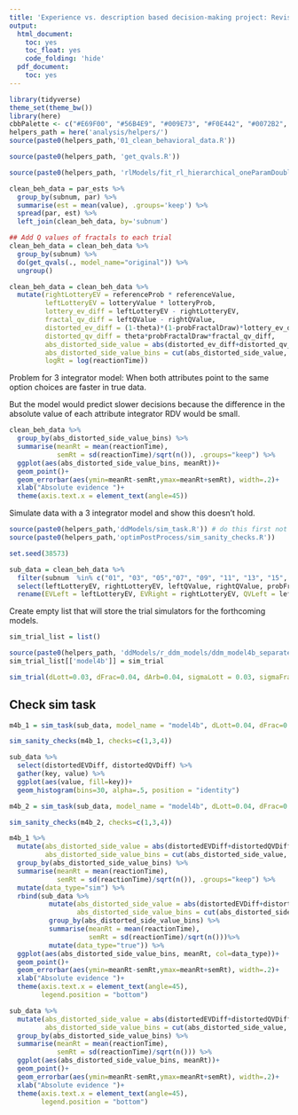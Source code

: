 ```yaml
---
title: 'Experience vs. description based decision-making project: Revisiting DD models'
output:
  html_document:
    toc: yes
    toc_float: yes
    code_folding: 'hide'
  pdf_document:
    toc: yes
---
```



```r
library(tidyverse)
theme_set(theme_bw())
library(here)
cbbPalette <- c("#E69F00", "#56B4E9", "#009E73", "#F0E442", "#0072B2", "#D55E00", "#CC79A7")
helpers_path = here('analysis/helpers/')
source(paste0(helpers_path,'01_clean_behavioral_data.R'))
```

```r
source(paste0(helpers_path, 'get_qvals.R'))

source(paste0(helpers_path, 'rlModels/fit_rl_hierarchical_oneParamDoubleSymmLinearProbDistortion_rpeBoth.R'))

clean_beh_data = par_ests %>%
  group_by(subnum, par) %>%
  summarise(est = mean(value), .groups='keep') %>%
  spread(par, est) %>%
  left_join(clean_beh_data, by='subnum')

## Add Q values of fractals to each trial
clean_beh_data = clean_beh_data %>%
  group_by(subnum) %>%
  do(get_qvals(., model_name="original")) %>%
  ungroup()

clean_beh_data = clean_beh_data %>%
  mutate(rightLotteryEV = referenceProb * referenceValue,
         leftLotteryEV = lotteryValue * lotteryProb,
         lottery_ev_diff = leftLotteryEV - rightLotteryEV,
         fractal_qv_diff = leftQValue - rightQValue,
         distorted_ev_diff = (1-theta)*(1-probFractalDraw)*lottery_ev_diff,
         distorted_qv_diff = theta*probFractalDraw*fractal_qv_diff,
         abs_distorted_side_value = abs(distorted_ev_diff+distorted_qv_diff),
         abs_distorted_side_value_bins = cut(abs_distorted_side_value, breaks=seq(-1e-10,.38,.03)),
         logRt = log(reactionTime))
```

Problem for 3 integrator model: When both attributes point to the same option choices are faster in true data.

But the model would predict slower decisions because the difference in the absolute value of each attribute integrator RDV would be small.

```r
clean_beh_data %>%
  group_by(abs_distorted_side_value_bins) %>%
  summarise(meanRt = mean(reactionTime),
            semRt = sd(reactionTime)/sqrt(n()), .groups="keep") %>%
  ggplot(aes(abs_distorted_side_value_bins, meanRt))+
  geom_point()+
  geom_errorbar(aes(ymin=meanRt-semRt,ymax=meanRt+semRt), width=.2)+
  xlab("Absolute evidence ")+
  theme(axis.text.x = element_text(angle=45)) 
```
Simulate data with a 3 integrator model and show this doesn't hold.

```r
source(paste0(helpers_path,'ddModels/sim_task.R')) # do this first not to mess with cluster setup?
source(paste0(helpers_path,'optimPostProcess/sim_sanity_checks.R'))

set.seed(38573)
```


```r
sub_data = clean_beh_data %>%
  filter(subnum  %in% c("01", "03", "05","07", "09", "11", "13", "15", "17", "19")) %>%
  select(leftLotteryEV, rightLotteryEV, leftQValue, rightQValue, probFractalDraw, reactionTime, choiceLeft, subnum, distorted_ev_diff, distorted_qv_diff) %>%
  rename(EVLeft = leftLotteryEV, EVRight = rightLotteryEV, QVLeft = leftQValue, QVRight = rightQValue, distortedEVDiff = distorted_ev_diff, distortedQVDiff = distorted_qv_diff)
```

Create empty list that will store the trial simulators for the forthcoming models.

```r
sim_trial_list = list()
```

```r
source(paste0(helpers_path, 'ddModels/r_ddm_models/ddm_model4b_separatedProbDistortion.R'))
sim_trial_list[['model4b']] = sim_trial
```

```r
sim_trial(dLott=0.03, dFrac=0.04, dArb=0.04, sigmaLott = 0.03, sigmaFrac = 0.03, sigmaArb = 0.01, distortedEVDiff = sub_data$distortedEVDiff[100], distortedQVDiff = sub_data$distortedQVDiff[100], probFractalDraw = sub_data$probFractalDraw[100], barrierDecay = 0, EVLeft = sub_data$EVLeft[100], EVRight = sub_data$EVRight[100], QVLeft = sub_data$QVLeft[100], QVRight = sub_data$QVRight[100])
```

## Check sim task

```r
m4b_1 = sim_task(sub_data, model_name = "model4b", dLott=0.04, dFrac=0.03, dArb=0.06, sigmaLott = 0.03, sigmaFrac = 0.03, sigmaArb = 0.01)
```

```r
sim_sanity_checks(m4b_1, checks=c(1,3,4))
```

```r
sub_data %>%
  select(distortedEVDiff, distortedQVDiff) %>%
  gather(key, value) %>%
  ggplot(aes(value, fill=key))+
  geom_histogram(bins=30, alpha=.5, position = "identity")
```


```r
m4b_2 = sim_task(sub_data, model_name = "model4b", dLott=0.04, dFrac=0.06, dArb=0.06, sigmaLott = 0.03, sigmaFrac = 0.03, sigmaArb = 0.01)
```

```r
sim_sanity_checks(m4b_2, checks=c(1,3,4))
```

```r
m4b_1 %>%
  mutate(abs_distorted_side_value = abs(distortedEVDiff+distortedQVDiff),
         abs_distorted_side_value_bins = cut(abs_distorted_side_value, breaks=seq(-1e-10,.38,.03))) %>%
  group_by(abs_distorted_side_value_bins) %>%
  summarise(meanRt = mean(reactionTime),
            semRt = sd(reactionTime)/sqrt(n()), .groups="keep") %>%
  mutate(data_type="sim") %>%
  rbind(sub_data %>%
          mutate(abs_distorted_side_value = abs(distortedEVDiff+distortedQVDiff),
                 abs_distorted_side_value_bins = cut(abs_distorted_side_value, breaks=seq(-1e-10,.38,.03))) %>%
          group_by(abs_distorted_side_value_bins) %>%
          summarise(meanRt = mean(reactionTime),
                    semRt = sd(reactionTime)/sqrt(n()))%>%
          mutate(data_type="true")) %>%
  ggplot(aes(abs_distorted_side_value_bins, meanRt, col=data_type))+
  geom_point()+
  geom_errorbar(aes(ymin=meanRt-semRt,ymax=meanRt+semRt), width=.2)+
  xlab("Absolute evidence ")+
  theme(axis.text.x = element_text(angle=45),
        legend.position = "bottom")
```

```r
sub_data %>%
  mutate(abs_distorted_side_value = abs(distortedEVDiff+distortedQVDiff),
         abs_distorted_side_value_bins = cut(abs_distorted_side_value, breaks=seq(-1e-10,.38,.03))) %>%
  group_by(abs_distorted_side_value_bins) %>%
  summarise(meanRt = mean(reactionTime),
            semRt = sd(reactionTime)/sqrt(n())) %>%
  ggplot(aes(abs_distorted_side_value_bins, meanRt))+
  geom_point()+
  geom_errorbar(aes(ymin=meanRt-semRt,ymax=meanRt+semRt), width=.2)+
  xlab("Absolute evidence ")+
  theme(axis.text.x = element_text(angle=45),
        legend.position = "bottom")
```